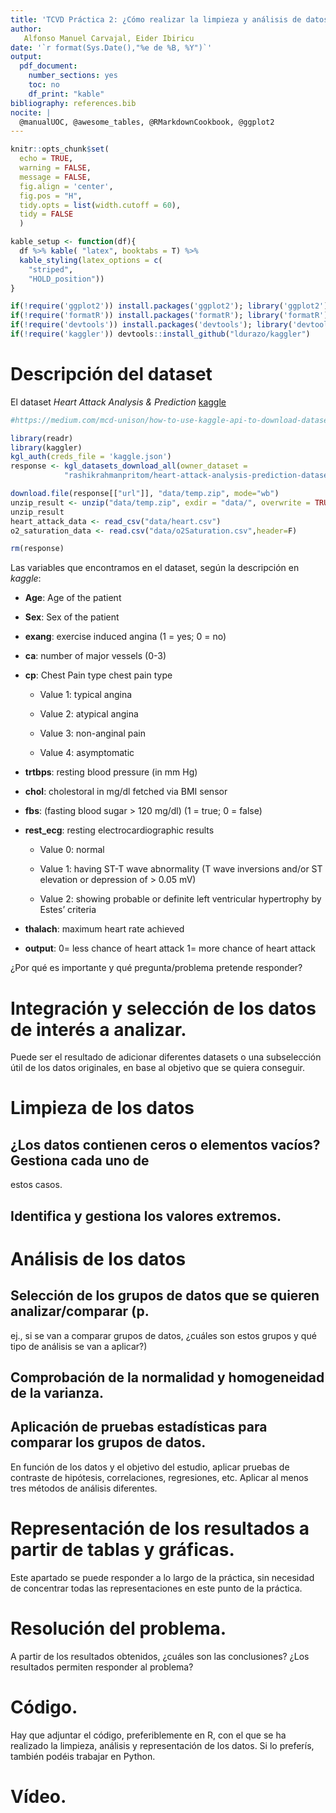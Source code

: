 ```yaml
---
title: 'TCVD Práctica 2: ¿Cómo realizar la limpieza y análisis de datos?'
author: 
   Alfonso Manuel Carvajal, Eider Ibiricu
date: '`r format(Sys.Date(),"%e de %B, %Y")`'
output: 
  pdf_document:
    number_sections: yes
    toc: no
    df_print: "kable"
bibliography: references.bib
nocite: |
  @manualUOC, @awesome_tables, @RMarkdownCookbook, @ggplot2
---
```


```r
knitr::opts_chunk$set(
  echo = TRUE,
  warning = FALSE,
  message = FALSE,
  fig.align = 'center',
  fig.pos = "H",
  tidy.opts = list(width.cutoff = 60),
  tidy = FALSE
  )

kable_setup <- function(df){
  df %>% kable( "latex", booktabs = T) %>%
  kable_styling(latex_options = c(
    "striped",
    "HOLD_position"))
}
```


```r
if(!require('ggplot2')) install.packages('ggplot2'); library('ggplot2')
if(!require('formatR')) install.packages('formatR'); library('formatR')
if(!require('devtools')) install.packages('devtools'); library('devtools')
if(!require('kaggler')) devtools::install_github("ldurazo/kaggler")
```
# Descripción del dataset

El dataset *Heart Attack Analysis & Prediction* [kaggle](https://www.kaggle.com/datasets/rashikrahmanpritom/heart-attack-analysis-prediction-dataset) 

```r
#https://medium.com/mcd-unison/how-to-use-kaggle-api-to-download-datasets-in-r-312179c7a99c

library(readr)
library(kaggler)
kgl_auth(creds_file = 'kaggle.json')
response <- kgl_datasets_download_all(owner_dataset =
            "rashikrahmanpritom/heart-attack-analysis-prediction-dataset")

download.file(response[["url"]], "data/temp.zip", mode="wb")
unzip_result <- unzip("data/temp.zip", exdir = "data/", overwrite = TRUE)
unzip_result
heart_attack_data <- read_csv("data/heart.csv")
o2_saturation_data <- read.csv("data/o2Saturation.csv",header=F)

rm(response)
```
Las variables que encontramos en el dataset, según la descripción en *kaggle*:


- **Age**: Age of the patient

- **Sex**: Sex of the patient

- **exang**: exercise induced angina (1 = yes; 0 = no)

- **ca**: number of major vessels (0-3)

- **cp**: Chest Pain type chest pain type

    - Value 1: typical angina
    
    - Value 2: atypical angina
    
    - Value 3: non-anginal pain
    
    - Value 4: asymptomatic
- **trtbps**: resting blood pressure (in mm Hg)

- **chol**: cholestoral in mg/dl fetched via BMI sensor

- **fbs**: (fasting blood sugar > 120 mg/dl) (1 = true; 0 = false)

- **rest_ecg**: resting electrocardiographic results

    - Value 0: normal
    
    - Value 1: having ST-T wave abnormality (T wave inversions and/or ST elevation or depression of > 0.05 mV)
    
    - Value 2: showing probable or definite left ventricular hypertrophy by Estes' criteria
- **thalach**: maximum heart rate achieved

- **output**: 0= less chance of heart attack 1= more chance of heart attack

¿Por qué es importante y qué pregunta/problema
pretende responder?

# Integración y selección de los datos de interés a analizar. 

Puede ser el resultado de adicionar diferentes datasets o una subselección útil de los datos
originales, en base al objetivo que se quiera conseguir.

# Limpieza de los datos

## ¿Los datos contienen ceros o elementos vacíos? Gestiona cada uno de
estos casos.

## Identifica y gestiona los valores extremos.

# Análisis de los datos

## Selección de los grupos de datos que se quieren analizar/comparar (p.
ej., si se van a comparar grupos de datos, ¿cuáles son estos grupos y
qué tipo de análisis se van a aplicar?)

## Comprobación de la normalidad y homogeneidad de la varianza.

## Aplicación de pruebas estadísticas para comparar los grupos de datos.
En función de los datos y el objetivo del estudio, aplicar pruebas de
contraste de hipótesis, correlaciones, regresiones, etc. Aplicar al menos
tres métodos de análisis diferentes.

# Representación de los resultados a partir de tablas y gráficas.

Este apartado se puede responder a lo largo de la práctica, sin necesidad de concentrar todas
las representaciones en este punto de la práctica.

# Resolución del problema. 

A partir de los resultados obtenidos, ¿cuáles son
las conclusiones? ¿Los resultados permiten responder al problema?

# Código. 

Hay que adjuntar el código, preferiblemente en R, con el que se ha
realizado la limpieza, análisis y representación de los datos. Si lo preferís,
también podéis trabajar en Python.

# Vídeo.



